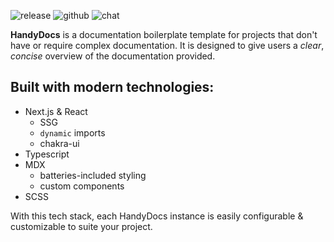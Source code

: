 <div>

![release](https://img.shields.io/github/v/release/chroline/handydocs?include_prereleases&style=for-the-badge)
![github](https://img.shields.io/badge/github-chroline%2Fwell__app-black?logo=github&style=for-the-badge)
![chat](https://img.shields.io/badge/chat-discussions-success?style=for-the-badge)

</div>

**HandyDocs** is a documentation boilerplate template for projects that don't have or require complex documentation. It
is designed to give users a *clear*, *concise* overview of the documentation provided.

## Built with modern technologies:

- Next.js & React
    - SSG
    - `dynamic` imports
    - chakra-ui
- Typescript
- MDX
    - batteries-included styling
    - custom components
- SCSS

With this tech stack, each HandyDocs instance is easily configurable & customizable to suite your project.